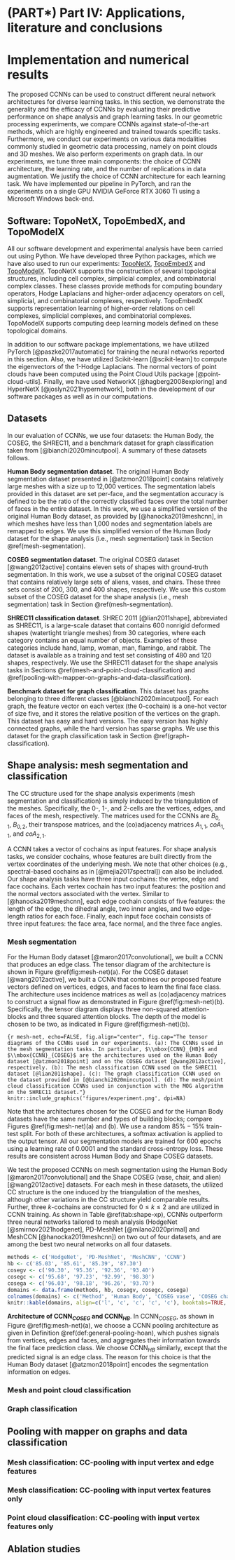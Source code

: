 # (PART\*) Part IV: Applications, literature and conclusions {-}

# Implementation and numerical results

The proposed CCNNs can be used to construct different neural network architectures for diverse learning tasks. In this section, we demonstrate the generality and the efficacy of CCNNs by evaluating their predictive performance on shape analysis and graph learning tasks. In our geometric processing experiments, we compare CCNNs against state-of-the-art methods, which are highly engineered and trained towards specific tasks. Furthermore, we conduct our experiments on various data modalities commonly studied in geometric data processing, namely on point clouds and 3D meshes. We also perform experiments on graph data. In our experiments, we tune three main components: the choice of CCNN architecture, the learning rate, and the number of replications in data augmentation. We justify the choice of CCNN architecture for each learning task. We have implemented our pipeline in PyTorch, and ran the experiments on a single GPU NVIDIA GeForce RTX 3060 Ti using a Microsoft Windows back-end.

## Software: TopoNetX, TopoEmbedX, and TopoModelX

All our software development and experimental analysis have been carried out using Python. We have developed three Python packages, which we have also used to run our experiments: [TopoNetX](https://github.com/pyt-team/TopoNetX), [TopoEmbedX](https://github.com/pyt-team/TopoEmbedX) and [TopoModelX](https://github.com/pyt-team/TopoModelX). TopoNetX supports the construction of several topological structures, including cell complex, simplicial complex, and combinatorial complex classes. These classes provide methods for computing boundary operators, Hodge Laplacians and higher-order adjacency operators on cell, simplicial, and combinatorial complexes, respectively. TopoEmbedX supports representation learning of higher-order relations on cell complexes, simplicial complexes, and combinatorial complexes. TopoModelX supports computing deep learning models defined on these topological domains.

In addition to our software package implementations, we have utilized PyTorch [@paszke2017automatic] for training the neural networks reported in this section. Also, we have utilized Scikit-learn [@scikit-learn] to compute the eigenvectors of the 1-Hodge Laplacians. The normal vectors of point clouds have been computed using the Point Cloud Utils package [@point-cloud-utils]. Finally, we have used NetworkX [@hagberg2008exploring] and HyperNetX [@joslyn2021hypernetwork], both in the development of our software packages as well as in our computations.

## Datasets

In our evaluation of CCNNs, we use four datasets: the Human Body, the COSEG, the SHREC11, and a benchmark dataset for graph classification taken from [@bianchi2020mincutpool]. A summary of these datasets follows.

**Human Body segmentation dataset**. The original Human Body segmentation dataset presented in [@atzmon2018point] contains relatively large meshes with a size up to 12,000 vertices. The segmentation labels provided in this dataset are set per-face, and the segmentation accuracy is defined to be the ratio of the correctly classified faces over the total number of faces in the entire dataset. In this work, we use a simplified version of the original Human Body dataset, as provided by [@hanocka2019meshcnn], in which meshes have less than 1,000 nodes and segmentation labels are remapped to edges. We use this simplified version of the Human Body dataset for the shape analysis (i.e., mesh segmentation) task in Section \@ref(mesh-segmentation).

**COSEG segmentation dataset**. The original COSEG dataset [@wang2012active] contains eleven sets of shapes with ground-truth segmentation. In this work, we use a subset of the original COSEG dataset that contains relatively large sets of aliens, vases, and chairs. These three sets consist of 200, 300, and 400 shapes, respectively. We use this custom subset of the COSEG dataset for the shape analysis (i.e., mesh segmentation) task in Section \@ref(mesh-segmentation).

**SHREC11 classification dataset**. SHREC 2011 [@lian2011shape], abbreviated as SHREC11, is a large-scale dataset that contains 600 nonrigid deformed shapes (watertight triangle meshes) from 30 categories, where each category contains an equal number of objects. Examples of these categories include hand, lamp, woman, man, flamingo, and rabbit. The dataset is available as a training and test set consisting of 480 and 120 shapes, respectively. We use the SHREC11 dataset for the shape analysis tasks in Sections \@ref(mesh-and-point-cloud-classification) and \@ref(pooling-with-mapper-on-graphs-and-data-classification).

**Benchmark dataset for graph classification**. This dataset has graphs belonging to three different classes [@bianchi2020mincutpool]. For each graph, the feature vector on each vertex (the $0$-cochain) is a one-hot vector of size five, and it stores the relative position of the vertices on the graph. This dataset has easy and hard versions. The easy version has highly connected graphs, while the hard version has sparse graphs. We use this dataset for the graph classification task in Section \@ref(graph-classification).

## Shape analysis: mesh segmentation and classification

The CC structure used for the shape analysis experiments (mesh segmentation and classification) is simply induced by the triangulation of the meshes. Specifically, the $0$-, $1$-, and $2$-cells are the vertices, edges, and faces of the mesh, respectively. The matrices used for the CCNNs are $B_{0,1},~B_{0,2}$, their transpose matrices, and the (co)adjacency matrices $A_{1,1}$, $coA_{1,1}$, and $coA_{2,1}$.

A CCNN takes a vector of cochains as input features. For shape analysis tasks, we consider cochains, whose features are built directly from the vertex coordinates of the underlying mesh. We note that other choices (e.g., spectral-based cochains as in [@mejia2017spectral]) can also be included. Our shape analysis tasks have three input cochains: the vertex, edge and face cochains. Each vertex cochain has two input features: the position and the normal vectors associated with the vertex. Similar to [@hanocka2019meshcnn], each edge cochain consists of five features: the length of the edge, the dihedral angle, two inner angles, and two edge-length ratios for each face. Finally, each input face cochain consists of three input features: the face area, face normal, and the three face angles.

### Mesh segmentation

For the Human Body dataset [@maron2017convolutional], we built a CCNN that produces an edge class. The tensor diagram of the architecture is shown in Figure \@ref(fig:mesh-net)(a). For the COSEG dataset [@wang2012active], we built a CCNN that combines our proposed feature vectors defined on vertices, edges, and faces to learn the final face class. The architecture uses incidence matrices as well as (co)adjacency matrices to construct a signal flow as demonstrated in Figure \@ref(fig:mesh-net)(b). Specifically, the tensor diagram displays three non-squared attention-blocks and three squared attention blocks. The depth of the model is chosen to be two, as indicated in Figure \@ref(fig:mesh-net)(b).

```{r mesh-net, echo=FALSE, fig.align="center", fig.cap="The tensor diagrams of the CCNNs used in our experiments. (a): The CCNNs used in the mesh segmentation tasks. In particular, $\\mbox{CCNN}_{HB}$ and $\\mbox{CCNN}_{COSEG}$ are the architectures used on the Human Body dataset [@atzmon2018point] and on the COSEG dataset [@wang2012active], respectively. (b): The mesh classification CCNN used on the SHREC11 dataset [@lian2011shape]. (c): The graph classification CCNN used on the dataset provided in [@bianchi2020mincutpool]. (d): The mesh/point cloud classification CCNNs used in conjunction with the MOG algorithm on the SHREC11 dataset."}
knitr::include_graphics('figures/experiment.png', dpi=NA)
```

Note that the architectures chosen for the COSEG and for the Human Body datasets have the same number and types of building blocks; compare Figures \@ref(fig:mesh-net)(a) and (b). We use a random $85\%-15\%$ train-test split. For both of these architectures, a softmax activation is applied to the output tensor. All our segmentation models are trained for $600$ epochs using a learning rate of $0.0001$ and the standard cross-entropy loss. These results are consistent across Human Body and Shape COSEG datasets.

We test the proposed CCNNs on mesh segmentation using the Human Body [@maron2017convolutional] and the Shape COSEG (vase, chair, and alien) [@wang2012active] datasets. For each mesh in these datasets, the utilized CC structure is the one induced by the triangulation of the meshes, although other variations in the CC structure yield comparable results. Further, three $k$-cochains are constructed for $0\leq k \leq 2$ and are utilized in CCNN training. As shown in Table \@ref(tab:shape-xp), CCNNs outperform three neural networks tailored to mesh analysis (HodgeNet [@smirnov2021hodgenet], PD-MeshNet [@milano2020primal] and MeshCCN [@hanocka2019meshcnn]) on two out of four datasets, and are among the best two neural networks on all four datasets.

```r
methods <- c('HodgeNet', 'PD-MeshNet', 'MeshCNN', 'CCNN')
hb <- c('85.03', '85.61', '85.39', '87.30')
cosegv <- c('90.30', '95.36', '92.36', '93.40')
cosegc <- c('95.68', '97.23', '92.99', '98.30')
cosega <- c('96.03', '98.18', '96.26', '93.70')
domains <- data.frame(methods, hb, cosegv, cosegc, cosega)
colnames(domains) <- c('Method', 'Human Body', 'COSEG vase', 'COSEG chair', 'COSEG alien')
knitr::kable(domains, align=c('l', 'c', 'c', 'c', 'c'), booktabs=TRUE, caption="Predictive accuracy on test sets related to shape analysis, namely on Human Body and COSEG (vase, chair, alien) datasets. Red and blue colors indicate best and second best results, respectively. The results reported here are based on the $\\mbox{CCNN}_{COSEG}$ and $\\mbox{CCNN}_{HB}$ architectures. In particular, the result for $\\mbox{CCNN}_{HB}$ is reported in the first column, whereas the results for $\\mbox{CCNN}_{COSEG}$ are reported in the second, third and forth columns.")
```

**Architecture of $\mbox{CCNN}_{COSEG}$ and  $\mbox{CCNN}_{HB}$**. In $\mbox{CCNN}_{COSEG}$, as shown in Figure \@ref(fig:mesh-net)(a), we choose a CCNN pooling architecture as given in Definition \@ref(def:general-pooling-hoan), which pushes signals from vertices, edges and faces, and aggregates their information towards the final face prediction class. We choose $\mbox{CCNN}_{HB}$ similarly, except that the predicted signal is an edge class. The reason for this choice is that the Human Body dataset [@atzmon2018point] encodes the segmentation information on edges.

### Mesh and point cloud classification

### Graph classification

## Pooling with mapper on graphs and data classification

### Mesh classification: CC-pooling with input vertex and edge features

### Mesh classification: CC-pooling with input vertex features only

### Point cloud classification: CC-pooling with input vertex features only

## Ablation studies
